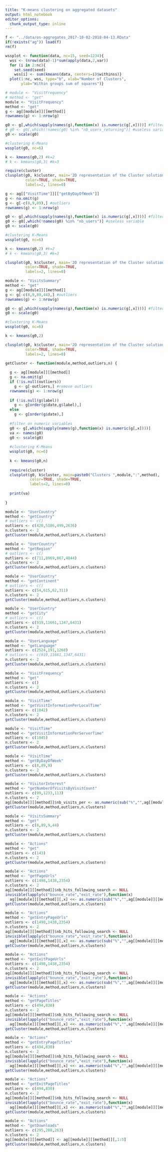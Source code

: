 ```yaml
---
title: "K-means clustering on aggregated datasets"
output: html_notebook
editor_options: 
  chunk_output_type: inline
---
```


```r
f <- "../data/os-aggregates_2017-10-02-2018-04-13.RData"
if(!exists("ag")) load(f)
rm(f)
```
```r
wssplot <- function(data, nc=15, seed=1234){
  wss <- (nrow(data)-1)*sum(apply(data,2,var))
  for (i in 2:nc){
    set.seed(seed)
    wss[i] <- sum(kmeans(data, centers=i)$withinss)}
  plot(1:nc, wss, type="b", xlab="Number of Clusters",
       ylab="Within groups sum of squares")}
```

```r
# module <- "VisitFrequency"
# method <- "get"
module <- "VisitFrequency"
method <- "get"
g <- ag[[module]][[method]]
rownames(g) <- 1:nrow(g)

g0 <- g[,which(sapply(names(g),function(x) is.numeric(g[,x])))] #filter on numeric variables
# g0 <- g0[,which(!names(g0) %in% "nb_users_returning")] #useless variable
g0 <- scale(g0)

```

```r
#clustering K-Means
wssplot(g0, nc=6)
```

```r
k <- kmeans(g0,2) #k=2
# k <- kmeans(g0,3) #k=3
```

```r
require(cluster)
clusplot(g0, k$cluster, main='2D representation of the Cluster solution',
         color=TRUE, shade=TRUE,
         labels=2, lines=0)
```

```r
g <- ag[["VisitTime"]][["getByDayOfWeek"]]
g <- na.omit(g)
g <- g[-c(8,9,89),] #outliers
rownames(g) <- 1:nrow(g)

g0 <- g[,which(sapply(names(g),function(x) is.numeric(g[,x])))] #filter on numeric variables
g0 <- g0[,which(!names(g0) %in% "nb_users")] #useless variable
g0 <- scale(g0)

```

```r
#clustering K-Means
wssplot(g0, nc=6)
```

```r
k <- kmeans(g0,2) #k=2
# k <- kmeans(g0,3) #k=3
```

```r
clusplot(g0, k$cluster, main='2D representation of the Cluster solution',
         color=TRUE, shade=TRUE,
         labels=2, lines=0)
```

```r
module <- "VisitsSummary"
method <- "get"
g <- ag[[module]][[method]]
g <- g[-c(8,9,89,44),] #outliers
rownames(g) <- 1:nrow(g)

g0 <- g[,which(sapply(names(g),function(x) is.numeric(g[,x])))] #filter on numeric variables
g0 <- scale(g0)

```

```r
#clustering K-Means
wssplot(g0, nc=6)
```

```r
k <- kmeans(g0,2)
```

```r
clusplot(g0, k$cluster, main='2D representation of the Cluster solution',
         color=TRUE, shade=TRUE,
         labels=2, lines=0)
```

```r
getCluster <- function(module,method,outliers,n) {
  
  g <- ag[[module]][[method]]
  g <- na.omit(g)
  if (!is.null(outliers))
    g <- g[-outliers,] #remove outliers
  rownames(g) <- 1:nrow(g)
  
  if (!is.null(g$label))
    g <- g[order(g$date,g$label),]
  else
    g <- g[order(g$date),]
 
  #filter on numeric variables
  g0 <- g[,which(sapply(names(g),function(x) is.numeric(g[,x])))]
  va <- names(g0)
  g0 <- scale(g0)
  
  #clustering K-Means
  wssplot(g0, nc=6)
  
  k <- kmeans(g0,n)
  
  require(cluster)
  clusplot(g0, k$cluster, main=paste0("Clusters ",module,":",method),
           color=TRUE, shade=TRUE,
           labels=2, lines=0)
  
  print(va)
    
}
```


```r
module <- "UserCountry"
method <- "getCountry"
# outliers <- c()
outliers <- c(420,5186,499,2636)
n.clusters <- 2
getCluster(module,method,outliers,n.clusters)
```

```r
module <- "UserCountry"
method <- "getRegion"
# outliers <- c()
outliers <- c(711,8969,867,4844)
n.clusters <- 2
getCluster(module,method,outliers,n.clusters)
```

```r
module <- "UserCountry"
method <- "getContinent"
# outliers <- c()
outliers <- c(54,615,62,311)
n.clusters <- 2
getCluster(module,method,outliers,n.clusters)
```

```r
module <- "UserCountry"
method <- "getCity"
# outliers <- c()
outliers <- c(919,11661,1347,6431)
n.clusters <- 2
getCluster(module,method,outliers,n.clusters)
```

```r
module <- "UserLanguage"
method <- "getLanguage"
outliers <- c(2524,191,1268)
# outliers <- c(919,11661,1347,6431)
n.clusters <- 2
getCluster(module,method,outliers,n.clusters)
```


```r
module <- "VisitFrequency"
method <- "get"
outliers <- c()
n.clusters <- 2
getCluster(module,method,outliers,n.clusters)
```

```r
module <- "VisitTime"
method <- "getVisitInformationPerLocalTime"
outliers <- c(1042)
n.clusters <- 2
getCluster(module,method,outliers,n.clusters)
```

```r
module <- "VisitTime"
method <- "getVisitInformationPerServerTime"
outliers <- c(1045)
n.clusters <- 2
getCluster(module,method,outliers,n.clusters)
```

```r
module <- "VisitTime"
method <- "getByDayOfWeek"
outliers <- c(8,89,9)
n.clusters <- 2
getCluster(module,method,outliers,n.clusters)
```

```r
module <- "VisitorInterest"
method <- "getNumberOfVisitsByVisitCount"
outliers <- c(99,1233,113)
n.clusters <- 2
ag[[module]][[method]]$nb_visits_per <- as.numeric(sub("%","",ag[[module]][[method]]$nb_visits_percentage))
getCluster(module,method,outliers,n.clusters)
```

```r
module <- "VisitsSummary"
method <- "get"
outliers <- c(8,89,9,44)
n.clusters <- 2
getCluster(module,method,outliers,n.clusters)
```

```r
module <- "Actions"
method <- "get"
outliers <- c(143)
n.clusters <- 2
getCluster(module,method,outliers,n.clusters)
```

```r
module <- "Actions"
method <- "getPageUrls"
outliers <- c(1498,1438,2354)
n.clusters <- 2
ag[[module]][[method]]$nb_hits_following_search <- NULL
invisible(lapply(c("bounce_rate","exit_rate"),function(x)
  ag[[module]][[method]][,x] <<- as.numeric(sub("%","",ag[[module]][[method]][,x]))))
getCluster(module,method,outliers,n.clusters)
```

```r
module <- "Actions"
method <- "getEntryPageUrls"
outliers <- c(1498,1438,2354)
n.clusters <- 2
ag[[module]][[method]]$nb_hits_following_search <- NULL
invisible(lapply(c("bounce_rate","exit_rate"),function(x)
  ag[[module]][[method]][,x] <<- as.numeric(sub("%","",ag[[module]][[method]][,x]))))
getCluster(module,method,outliers,n.clusters)
```

```r
module <- "Actions"
method <- "getExitPageUrls"
outliers <- c(1498,1438,2354)
n.clusters <- 2
ag[[module]][[method]]$nb_hits_following_search <- NULL
invisible(lapply(c("bounce_rate","exit_rate"),function(x)
  ag[[module]][[method]][,x] <<- as.numeric(sub("%","",ag[[module]][[method]][,x]))))
getCluster(module,method,outliers,n.clusters)
```

```r
module <- "Actions"
method <- "getPageTitles"
outliers <- c(494,830)
n.clusters <- 2
ag[[module]][[method]]$nb_hits_following_search <- NULL
invisible(lapply(c("bounce_rate","exit_rate"),function(x)
  ag[[module]][[method]][,x] <<- as.numeric(sub("%","",ag[[module]][[method]][,x]))))
getCluster(module,method,outliers,n.clusters)
```

```r
module <- "Actions"
method <- "getEntryPageTitles"
outliers <- c(494,830)
n.clusters <- 2
ag[[module]][[method]]$nb_hits_following_search <- NULL
invisible(lapply(c("bounce_rate","exit_rate"),function(x)
  ag[[module]][[method]][,x] <<- as.numeric(sub("%","",ag[[module]][[method]][,x]))))
getCluster(module,method,outliers,n.clusters)
```

```r
module <- "Actions"
method <- "getExitPageTitles"
outliers <- c(494,830)
n.clusters <- 2
ag[[module]][[method]]$nb_hits_following_search <- NULL
invisible(lapply(c("bounce_rate","exit_rate"),function(x)
  ag[[module]][[method]][,x] <<- as.numeric(sub("%","",ag[[module]][[method]][,x]))))
getCluster(module,method,outliers,n.clusters)
```

```r
module <- "Actions"
method <- "getDownloads"
outliers <- c(295,288,263)
n.clusters <- 2
ag[[module]][[method]] <- ag[[module]][[method]][,1:5]
getCluster(module,method,outliers,n.clusters)
```
